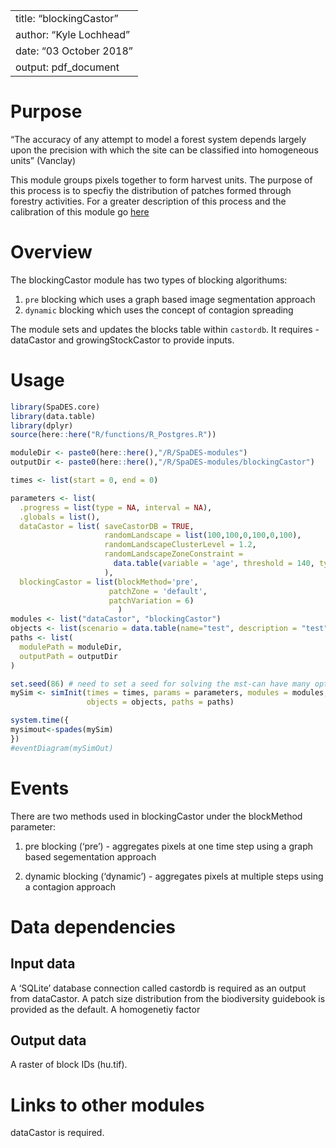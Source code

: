 <!--
Copyright 2023 Province of British Columbia
 
Licensed under the Apache License, Version 2.0 (the "License");
you may not use this file except in compliance with the License.
You may obtain a copy of the License at
 
http://www.apache.org/licenses/LICENSE-2.0
 
Unless required by applicable law or agreed to in writing, software distributed under the License is distributed on an "AS IS" BASIS,
WITHOUT WARRANTIES OR CONDITIONS OF ANY KIND, either express or implied.
See the License for the specific language governing permissions and limitations under the License.-->

---
title: "blockingCastor"
author: "Kyle Lochhead"
date: "03 October 2018"
output: pdf_document
---

# Purpose

"The accuracy of any attempt to model a forest system depends largely upon
the precision with which the site can be classified into homogeneous units" (Vanclay)

This module groups pixels together to form harvest units. The purpose of this process is to specfiy the distribution of patches formed through forestry activities. For a greater description of this process and the calibration of this module go [here](https://github.com/bcgov/castor/blob/master/reports/harvest/draft-CLUS-blocking.md) 

# Overview

The blockingCastor module has two types of blocking algorithums:

1. `pre` blocking which uses a graph based image segmentation approach
2. `dynamic` blocking which uses the concept of contagion spreading

The module sets and updates the blocks table within `castordb`. It requires - dataCastor and growingStockCastor to provide inputs.

# Usage

```r
library(SpaDES.core)
library(data.table)
library(dplyr)
source(here::here("R/functions/R_Postgres.R"))

moduleDir <- paste0(here::here(),"/R/SpaDES-modules")
outputDir <- paste0(here::here(),"/R/SpaDES-modules/blockingCastor")

times <- list(start = 0, end = 0)

parameters <- list(
  .progress = list(type = NA, interval = NA),
  .globals = list(),
  dataCastor = list( saveCastorDB = TRUE,
                     randomLandscape = list(100,100,0,100,0,100),
                     randomLandscapeClusterLevel = 1.2,
                     randomLandscapeZoneConstraint = 
                       data.table(variable = 'age', threshold = 140, type = 'ge', percentage = 20)
                     ),
  blockingCastor = list(blockMethod='pre', 
                      patchZone = 'default',
                      patchVariation = 6)
                        )
modules <- list("dataCastor", "blockingCastor")
objects <- list(scenario = data.table(name="test", description = "test"))
paths <- list(
  modulePath = moduleDir,
  outputPath = outputDir
)

set.seed(86) # need to set a seed for solving the mst-can have many optimal solutions
mySim <- simInit(times = times, params = parameters, modules = modules,
                 objects = objects, paths = paths)

system.time({
mysimout<-spades(mySim)
})
#eventDiagram(mySimOut)
```

# Events

There are two methods used in blockingCastor under the blockMethod parameter:

1. pre blocking ('pre') - aggregates pixels at one time step using a graph based segementation approach

2. dynamic blocking ('dynamic')  - aggregates pixels at multiple steps using a contagion approach

# Data dependencies

## Input data

A 'SQLite' database connection called castordb is required as an output from dataCastor.
A patch size distribution from the biodiversity guidebook is provided as the default.
A homogenetiy factor 


## Output data

A raster of block IDs (hu.tif).

# Links to other modules

dataCastor is required.


